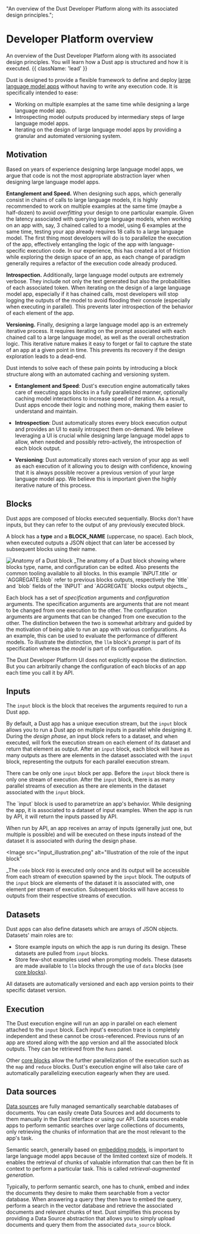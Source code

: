   "An overview of the Dust Developer Platform along with its associated design principles.";

# Developer Platform overview

An overview of the Dust Developer Platform along with its associated design principles. You will
learn how a Dust app is structured and how it is executed. {{ className: 'lead' }}

Dust is designed to provide a flexible framework to define and deploy [large language model
apps](/introduction#large-language-model-apps) without having to write any execution code. It is
specifically intended to ease:

- Working on multiple examples at the same time while designing a large language model app.
- Introspecting model outputs produced by intermediary steps of large language model apps.
- Iterating on the design of large language model apps by providing a granular and automated
  versioning system.

## Motivation

Based on years of experience designing large language model apps, we argue that code is not the most
appropriate abstraction layer when designing large language model apps.

**Entanglement and Speed.** When designing such apps, which generally consist in chains of calls to
large language models, it is highly recommended to work on multiple examples at the same time (maybe
a half-dozen) to avoid _overfitting_ your design to one particular example. Given the latency
associated with querying large language models, when working on an app with, say, 3 chained called
to a model, using 6 examples at the same time, testing your app already requires 18 calls to a large
language model. The first thing most developers will do is to parallelize the execution of the app,
effectively entangling the logic of the app with language-specific execution code. In our
experience, this has created a lot of friction while exploring the design space of an app, as each
change of paradigm generally requires a refactor of the execution code already produced.

**Introspection.** Additionally, large language model outputs are extremely verbose. They include
not only the text generated but also the probabilities of each associated token. When iterating on
the design of a large language model app, especially if it has chained calls, most developers will
stop logging the outputs of the model to avoid flooding their console (especially when executing in
parallel). This prevents later introspection of the behavior of each element of the app.

**Versioning.** Finally, designing a large language model app is an extremely iterative process. It
requires iterating on the prompt associated with each chained call to a large language model, as
well as the overall orchestration logic. This iterative nature makes it easy to forget or fail to
capture the state of an app at a given point in time. This prevents its recovery if the design
exploration leads to a dead-end.

Dust intends to solve each of these pain points by introducing a block structure along with an
automated caching and versioning system.

- **Entanglement and Speed**: Dust's execution engine automatically takes care of executing apps
  blocks in a fully parallelized manner, optionally caching model interactions to increase speed of
  iteration. As a result, Dust apps encode their logic and nothing more, making them easier to
  understand and maintain.

- **Introspection**: Dust automatically stores every block execution output and provides an UI to
  easily introspect them on-demand. We believe leveraging a UI is crucial while designing large
  language model apps to allow, when needed and possibly retro-actively, the introspection of each
  block output.

- **Versioning**: Dust automatically stores each version of your app as well as each execution of it
  allowing you to design with confidence, knowing that it is always possible recover a previous
  version of your large language model app. We believe this is important given the highly iterative
  nature of this process.

## Blocks

Dust apps are composed of blocks executed sequentially. Blocks don't have inputs, but they can refer
to the output of any previously executed block.

A block has a **type** and a **BLOCK_NAME** (uppercase, no space). Each block, when executed outputs
a JSON object that can later be accessed by subsequent blocks using their name.

<Image src="/block_overview.png" alt="Anatomy of a Dust block">
  _The anatomy of a Dust block showing where blocks type, name, and
  configuration can be edited. Also presents the common tooling available to all
  blocks. In this example `INPUT.title` or `AGGREGATE.blob` refer to previous
  blocks outputs, respectively the `title` and `blob` fields of the `INPUT` and
  `AGGREGATE` blocks output objects._
</Image>

Each block has a set of _specification_ arguments and _configuration_ arguments. The specification
arguments are arguments that are not meant to be changed from one execution to the other. The
configuration arguments are arguments that can be changed from one execution to the other. The
distinction between the two is somewhat arbitrary and guided by the motivation of being able to run
an app with various configurations. As an example, this can be used to evaluate the performance of
different models. To illustrate the distinction, the `llm` block's _prompt_ is part of its
specification whereas the _model_ is part of its configuration.

The Dust Developer Platform UI does not explicitly expose the distinction. But you can arbitrarily
change the configuration of each blocks of an app each time you call it by API.

## Inputs

The `input` block is the block that receives the arguments required to run a Dust app.

By default, a Dust app has a unique execution stream, but the `input` block allows you to run a
Dust app on multiple inputs in parallel while designing it. During the _design phase_, an input
block refers to a dataset, and when executed, will fork the execution stream on each element of its
dataset and return that element as output. After an `input` block, each block will have as many
outputs as there are elements in the dataset associated with the `input` block, representing the
outputs for each parallel execution stream.

There can be only one `input` block per app. Before the `input` block there is only one stream of
execution. After the `input` block, there is as many parallel streams of execution as there are
elements in the dataset associated with the `input` block.

<Note>
  The `input` block is used to parametrize an app's behavior. While designing
  the app, it is associated to a dataset of input examples. When the app is run
  by API, it will return the inputs passed by API.
</Note>

When run by API, an app receives an array of inputs (generally just one, but multiple is possible)
and will be executed on these inputs instead of the dataset it is associated with during the design
phase.

<Image
  src="input_illustration.png"
  alt="Illustration of the role of the input block"
>
  _The `code` block `FOO` is executed only once and its output will be
  accessible from each stream of execution spawned by the `input` block. The
  outputs of the `input` block are elements of the dataset it is associated
  with, one element per stream of execution. Subsequent blocks will have access
  to outputs from their respective streams of execution.
</Image>

## Datasets

Dust apps can also define datasets which are arrays of JSON objects. Datasets' main roles are to:

- Store example inputs on which the app is run during its design. These datasets are pulled from
  `input` blocks.
- Store few-shot examples used when prompting models. These datasets are made available to `llm`
  blocks through the use of `data` blocks (see [core blocks](#)).

All datasets are automatically versioned and each app version points to their specific dataset
version.

## Execution

The Dust execution engine will run an app in parallel on each element attached to the `input` block.
Each input's execution trace is completely independent and these cannot be cross-referenced. Previous
runs of an app are stored along with the app version and all the associated block outputs. They can
be retrieved from the `Runs` panel.

Other [core blocks](#) allow the further parallelization of the execution such as the `map` and
`reduce` blocks. Dust's execution engine will also take care of automatically parallelizing
execution eagearly when they are used.

## Data sources

[Data sources](/data-sources-overview) are fully managed semantically searchable databases of
documents. You can easily create Data Sources and add documents to them manually in the Dust
interface or using our API. Data sources enable apps to perform semantic searches over large
collections of documents, only retrieving the chunks of information that are the most relevant to
the app's task.

Semantic search, generally based on [embedding models](/introduction#embedding-models), is important
to large language model apps because of the limited context size of models. It enables the retrieval
of chunks of valuable information that can then be fit in context to perform a particular task. This
is called _retrieval-augmented generation_.

Typically, to perform semantic search, one has to chunk, embed and index the documents they desire
to make them searchable from a vector database. When answering a query they then have to embed the
query, perform a search in the vector database and retrieve the associated documents and relevant
chunks of text. Dust simplifies this process by providing a Data Source abstraction that allows you
to simply upload documents and query them from the associated `data_source` block.
